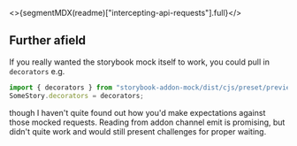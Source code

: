 
<Meta id="mockrequests-overview" />

<>{segmentMDX(readme)["intercepting-api-requests"].full}</>

## Further afield

If you really wanted the storybook mock itself to work, you could pull in `decorators` e.g.

```ts
import { decorators } from "storybook-addon-mock/dist/cjs/preset/preview";
SomeStory.decorators = decorators;
```

though I haven't quite found out how you'd make expectations against those mocked requests. Reading from addon channel emit is promising, but didn't quite work and would still present challenges for proper waiting.
